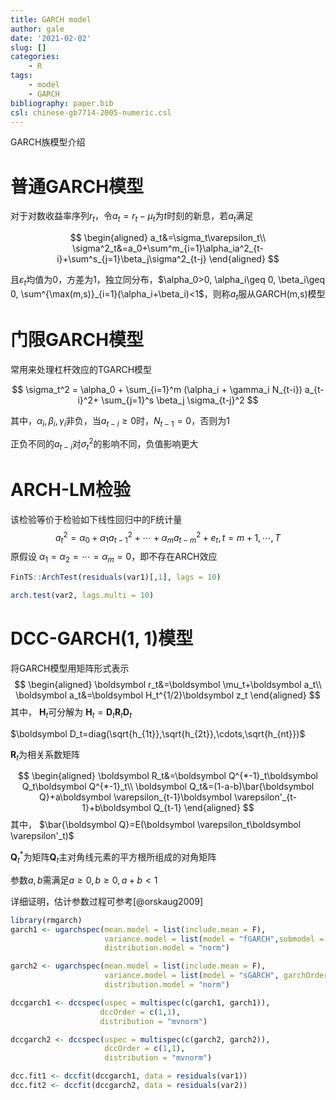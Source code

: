 ```yaml
---
title: GARCH model
author: gale
date: '2021-02-02'
slug: []
categories: 
    - R
tags: 
    - model
    - GARCH
bibliography: paper.bib
csl: chinese-gb7714-2005-numeric.csl
---
```


GARCH族模型介绍

<!--more-->

# 普通GARCH模型

对于对数收益率序列$r_t$，令$a_t=r_t-\mu_t$为$t$时刻的新息，若$a_t$满足

$$
\begin{aligned}
  a_t&=\sigma_t\varepsilon_t\\
  \sigma^2_t&=a_0+\sum^m_{i=1}\alpha_ia^2_{t-i}+\sum^s_{j=1}\beta_j\sigma^2_{t-j}
\end{aligned}
$$

且$\varepsilon_t$均值为0，方差为1，独立同分布，$\alpha_0>0, \alpha_i\geq 0, \beta_i\geq 0, \sum^{\max(m,s)}_{i=1}(\alpha_i+\beta_i)<1$，则称$a_t$服从GARCH(m,s)模型

# 门限GARCH模型

常用来处理杠杆效应的TGARCH模型

$$
\sigma_t^2 = \alpha_0 + \sum_{i=1}^m (\alpha_i + \gamma_i N_{t-i}) a_{t-i}^2+ \sum_{j=1}^s \beta_j \sigma_{t-j}^2
$$

其中，$\alpha_i,\beta_i,\gamma_i$非负，当$a_{t-i}\geq 0$时，$N_{t-1}=0$，否则为1

正负不同的$a_{t-i}$对$\sigma_t^2$的影响不同，负值影响更大

# ARCH-LM检验

该检验等价于检验如下线性回归中的F统计量
$$a_t^2=\alpha_0+\alpha_1a_{t-1}^2+\cdots+\alpha_ma_{t-m}^2+e_t, t=m+1,\cdots,T$$
原假设
$\alpha_1=\alpha_2=\cdots=\alpha_m=0$，即不存在ARCH效应

```r
FinTS::ArchTest(residuals(var1)[,1], lags = 10)
```

```r
arch.test(var2, lags.multi = 10)
```

# DCC-GARCH(1, 1)模型

将GARCH模型用矩阵形式表示
$$
\begin{aligned}
  \boldsymbol r_t&=\boldsymbol \mu_t+\boldsymbol a_t\\
  \boldsymbol a_t&=\boldsymbol H_t^{1/2}\boldsymbol z_t
\end{aligned}
$$
其中，
$\boldsymbol H_t$可分解为
$\boldsymbol H_t=\boldsymbol D_t\boldsymbol R_t\boldsymbol D_t$

$\boldsymbol D_t=diag(\sqrt{h_{1t}},\sqrt{h_{2t}},\cdots,\sqrt{h_{nt}})$

$\boldsymbol R_t$为相关系数矩阵

$$
\begin{aligned}
  \boldsymbol R_t&=\boldsymbol Q^{*-1}_t\boldsymbol Q_t\boldsymbol Q^{*-1}_t\\
  \boldsymbol Q_t&=(1-a-b)\bar{\boldsymbol Q}+a\boldsymbol \varepsilon_{t-1}\boldsymbol \varepsilon'_{t-1}+b\boldsymbol Q_{t-1}
\end{aligned}
$$
其中，
$\bar{\boldsymbol Q}=E(\boldsymbol \varepsilon_t\boldsymbol \varepsilon'_t)$

$\boldsymbol Q^*_t$为矩阵$\boldsymbol Q_t$主对角线元素的平方根所组成的对角矩阵

参数$a,b$需满足$a\geq 0, b\geq 0, a+b<1$

详细证明，估计参数过程可参考[@orskaug2009]

```r
library(rmgarch)
garch1 <- ugarchspec(mean.model = list(include.mean = F), 
                     variance.model = list(model = "fGARCH",submodel = "TGARCH"),
                     distribution.model = "norm")

garch2 <- ugarchspec(mean.model = list(include.mean = F), 
                     variance.model = list(model = "sGARCH", garchOrder = c(1,1)),
                     distribution.model = "norm")

dccgarch1 <- dccspec(uspec = multispec(c(garch1, garch1)),
                    dccOrder = c(1,1),
                    distribution = "mvnorm")

dccgarch2 <- dccspec(uspec = multispec(c(garch2, garch2)),
                     dccOrder = c(1,1),
                     distribution = "mvnorm")

dcc.fit1 <- dccfit(dccgarch1, data = residuals(var1))
dcc.fit2 <- dccfit(dccgarch2, data = residuals(var2))
```
